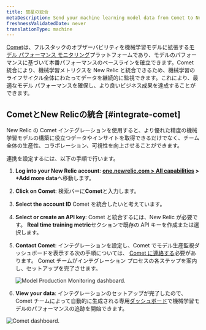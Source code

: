 ```yaml
---
title: 彗星の統合
metaDescription: Send your machine learning model data from Comet to New Relic to understand your model's performance.
freshnessValidatedDate: never
translationType: machine
---
```


[Comet](https://www.comet.ml/site/)は、フルスタックのオブザーバビリティを機械学習モデルに拡張する[モデル パフォーマンス モニタリング](/docs/alerts-applied-intelligence/mlops/get-started/intro-mlops/)プラットフォームであり、モデルのパフォーマンスに基づいて本番パフォーマンスのベースラインを確立できます。Comet 統合により、機械学習メトリクスを New Relic と統合できるため、機械学習のライフサイクル全体にわたってデータを継続的に監視できます。これにより、最適なモデル パフォーマンスを確保し、より良いビジネス成果を達成することができます。

## CometとNew Relicの統合 [#integrate-comet]

New Relic の Comet インテグレーションを使用すると、より優れた精度の機械学習モデルの構築に役立つデータやインサイトを取得できるだけでなく、チーム全体の生産性、コラボレーション、可視性を向上させることができます。

連携を設定するには、以下の手順で行います。

1. <DNT>**Log into your New Relic account**</DNT>: <DNT>**[one.newrelic.com > All capabilities](https://one.newrelic.com/all-capabilities) > +Add more data**</DNT>へ移動します。

2. <DNT>**Click on Comet**</DNT>: 検索バーに<DNT>**Comet**</DNT>と入力します。

3. <DNT>**Select the account ID**</DNT> Comet を統合したいと考えています。

4. <DNT>**Select or create an API key**</DNT>: Comet と統合するには、New Relic <InlinePopover type="licenseKey"/>が必要です。 <DNT>**Real time training metric**</DNT>セクションで既存の API キーを作成または選択します。

5. <DNT>**Contact Comet**</DNT>: インテグレーションを設定し、Comet でモデル生産監視ダッシュボードを表示する次の手順については、 [Comet に連絡する](mailto:sales@comet.ml)必要があります。 Comet チームがインテグレーション プロセスの各ステップを案内し、セットアップを完了させます。

   <img
     title="Model Production Monitoring dashboard"
     alt="Model Production Monitoring dashboard."
     src="/images/model-performance-monitoring_screenshot-full_comet-UI.webp"
   />

6. <DNT>**View your data**</DNT>: インテグレーションのセットアップが完了したので、Comet チームによって自動的に生成される専用[ダッシュボード](/docs/query-your-data/explore-query-data/dashboards/introduction-dashboards/)で機械学習モデルのパフォーマンスの追跡を開始できます。

<img
  title="Comet dashboard"
  alt="Comet dashboard."
  src="/images/model-performance-monitoring_screenshot-full_comet-dashboard-new-relic.webp"
/>

<InstallFeedback/>
